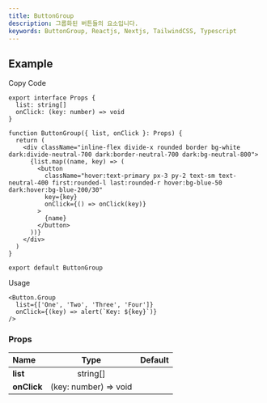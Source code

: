 ```yaml
---
title: ButtonGroup
description: 그룹화된 버튼들의 요소입니다.
keywords: ButtonGroup, Reactjs, Nextjs, TailwindCSS, Typescript
---
```


## Example

<Storybook url="https://workshop.dongwook.kim/?path=/docs/components-buttongroup-v1--docs" />

<Steps>

<Step>Copy Code</Step>

```tsx title="components/ButtonGroup/index.tsx"
export interface Props {
  list: string[]
  onClick: (key: number) => void
}

function ButtonGroup({ list, onClick }: Props) {
  return (
    <div className="inline-flex divide-x rounded border bg-white dark:divide-neutral-700 dark:border-neutral-700 dark:bg-neutral-800">
      {list.map((name, key) => (
        <button
          className="hover:text-primary px-3 py-2 text-sm text-neutral-400 first:rounded-l last:rounded-r hover:bg-blue-50 dark:hover:bg-blue-200/30"
          key={key}
          onClick={() => onClick(key)}
        >
          {name}
        </button>
      ))}
    </div>
  )
}

export default ButtonGroup
```

<Step>Usage</Step>

```tsx
<Button.Group
  list={['One', 'Two', 'Three', 'Four']}
  onClick={(key) => alert(`Key: ${key}`)}
/>
```

</Steps>

### Props

| Name                    |         Type          | Default |
| :---------------------- | :-------------------: | :-----: |
| **list**<Required />    |       string[]        |         |
| **onClick**<Required /> | (key: number) => void |         |

